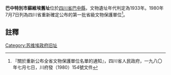 {{msg:四川省文物保護單位
|名稱 = 巴中特別市蘇維埃舊址
|編號 = 7
|圖片 = 
|級別 = S1
|分類 = 
|時代 = 1933年
|地点 = [[四川省|四川省]][[巴中縣|巴中縣]]
|坐標 =
|登錄 = 1980年7月7日
}}
'''巴中特別市蘇維埃舊址'''位於[[四川省|四川省]][[巴中縣|巴中縣]]，文物遺址年代判定為1933年。1980年7月7日列為四川省重新確定公布的第一批省級文物保護單位<ref>『關於重新公布全省文物保護單位名單的通知』，四川省人民政府，一九八〇年七月七日，川府發（1980）154號文件</ref>。
==註釋==
{{reflist}}
{{文物保護單位小作品}}

[[Category:苏维埃政府旧址|Category:苏维埃政府旧址]]